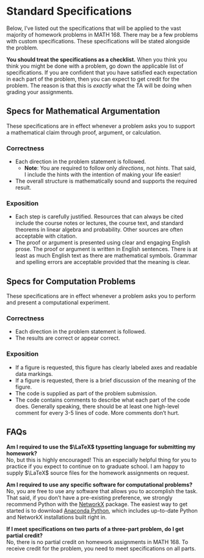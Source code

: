 # Standard Specifications {.unnumbered}

Below, I've listed out the specifications that will be applied to the vast majority of homework problems in MATH 168. There may be a few problems with custom specifications. These specifications will be stated alongside the problem. 

**You should treat the specifications as a checklist.** When you think you think you might be done with a problem, go down the applicable list of specifications. If you are confident that you have satisfied each expectation in each part of the problem, then you can expect to get credit for the problem. The reason is that this is *exactly* what the TA will be doing when grading your assignments. 

## Specs for Mathematical Argumentation {.unnumbered}

These specifications are in effect whenever a problem asks you to support a mathematical claim through proof, argument, or calculation. 

### Correctness {.unnumbered}

- Each direction in the problem statement is followed.
    - **Note**: You are required to follow only *directions*, not *hints*. That said, I include the hints with the intention of making your life easier!
- The overall structure is mathematically sound and supports the required result.

### Exposition {.unnumbered}

- Each step is carefully justified. Resources that can always be cited include the course notes or lectures, the course text, and standard theorems in linear algebra and probability. Other sources are often acceptable with citation. 
- The proof or argument is presented using clear and engaging English prose. The proof or argument is written in English sentences. There is at least as much English text as there are mathematical symbols. Grammar and spelling errors are acceptable provided that the meaning is clear.

## Specs for Computation Problems {.unnumbered}

These specifications are in effect whenever a problem asks you to perform and present a computational experiment. 

### Correctness {.unnumbered}

- Each direction in the problem statement is followed. 
- The results are correct or appear correct. 

### Exposition {.unnumbered}

- If a figure is requested, this figure has clearly labeled axes and readable data markings. 
- If a figure is requested, there is a brief discussion of the meaning of the figure. 
- The code is supplied as part of the problem submission. 
- The code contains comments to describe what each part of the code does. Generally speaking, there should be at least one high-level comment for every 3-5 lines of code. More comments don't hurt. 

## FAQs {.unnumbered}

**Am I required to use the $\LaTeX$ typsetting language for submitting my homework?** <br>
No, but this is highly encouraged! This an especially helpful thing for you to practice if you expect to continue on to graduate school. I am happy to supply $\LaTeX$ source files for the homework assignments on request. 

**Am I required to use any specific software for computational problems?**<br>
No, you are free to use any software that allows you to accomplish the task. That said, if you don't have a pre-existing preference, we strongly recommend Python with the [NetworkX](https://networkx.org) package. The easiest way to get started is to download [Anaconda Python](https://www.anaconda.com/products/individual), which includes up-to-date Python and NetworkX installations built right in. 

**If I meet specifications on two parts of a three-part problem, do I get partial credit?**<br>
No, there is no partial credit on homework assignments in MATH 168. To receive credit for the problem, you need to meet specifications on all parts. 




